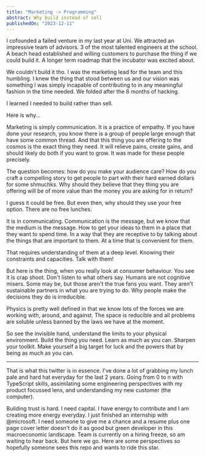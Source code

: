 ```yaml
---
title: "Marketing -> Programming"
abstract: Why build instead of sell
publishedOn: "2023-12-11"
---
```


I cofounded a failed venture in my last year at Uni. We attracted an impressive team of advisors. 3 of the most talented engineers at the school. A beach head established and willing customers to purchase the thing if we could build it. A longer term roadmap that the incubator was excited about.

We couldn't build it tho. I was the marketing lead for the team and this humbling. I knew the thing that stood between us and our vision was something I was simply incapable of contributing to in any meaningful fashion in the time needed. We folded after the 8 months of hacking.

I learned I needed to build rather than sell.

Here is why...

Marketing is simply communication. It is a practice of empathy. If you have done your research, you know there is a group of people large enough that have some common thread. And that this thing you are offering to the cosmos is the exact thing they need. It will relieve pains, create gains, and should likely do both if you want to grow. It was made for these people precisely.

The question becomes: how do you make your audience care? How do you craft a compelling story to get people to part with their hard earned dollars for some shmuchks. Why should they believe that they thing you are offering will be of more value than the money you are asking for in return?

I guess it could be free. But even then, why should they use your free option. There are no free lunches.

It is in communicating. Communication is the message, but we know that the medium is the message. How to get your ideas to them in a place that they want to spend time. In a way that they are receptive to by talking about the things that are important to them. At a time that is convenient for them.

That requires understanding of them at a deep level. Knowing their constraints and capacities. Talk with them!

But here is the thing, when you really look at consumer behaviour. You see it is crap shoot. Don't listen to what others say. Humans are not cognitive misers. Some may be, but those aren't the true fans you want. They aren't sustainable partners in what you are trying to do. Why people make the decisions they do is irreducible.

Physics is pretty well defined in that we know lots of the forces we are working with, around, and against. The space is reducible and all problems are soluble unless banned by the laws we have at the moment.

So see the invisible hand, understand the limits to your physical environment. Build the thing you need. Learn as much as you can. Sharpen your toolkit. Make yourself a big target for luck and the powers that by being as much as you can.

---

That is what this twitter is in essence. I've done a lot of grabbing my lunch pale and hard hat everyday for the last 2 years. Going from 0 to n with TypeScript skills, assimilating some engineering perspectives with my product focussed lens, and understanding my new customer (the computer).

Building trust is hard. I need capital. I have energy to contribute and I am creating more energy everyday. I just finished an internship with @microsoft. I need someone to give me a chance and a resume plus one page cover letter doesn't do it as good but green developer in this macroeconomic landscape. Team is currently on a hiring freeze, so am waiting to hear back. But here we go. Here are some perspectives so hopefully someone sees this repo and wants to ride this star.
